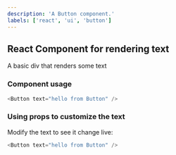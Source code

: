 ```yaml
---
description: 'A Button component.'
labels: ['react', 'ui', 'button']
---
```



## React Component for rendering text

A basic div that renders some text

### Component usage
```js
<Button text="hello from Button" />
```

### Using props to customize the text

Modify the text to see it change live:
```js live
<Button text="hello from Button" />
```
